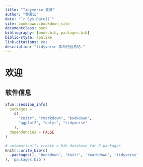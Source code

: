 ```yaml
--- 
title: "Tidyverse 食谱"
author: "黄湘云"
date: "`r Sys.Date()`"
site: bookdown::bookdown_site
documentclass: book
bibliography: [book.bib, packages.bib]
biblio-style: apalike
link-citations: yes
description: "tidyverse 实战经验总结."
---
```


# 欢迎 {#welcome .unnumbered}



## 软件信息 {#sessioninfo .unnumbered}

```r
xfun::session_info(
  packages =
    c(
      "knitr", "rmarkdown", "bookdown",
      "ggplot2", "dplyr", "tidyverse"
    ),
  dependencies = FALSE
)
```

```r
# automatically create a bib database for R packages
knitr::write_bib(c(
  .packages(), 'bookdown', 'knitr', 'rmarkdown', 'tidyverse'
), 'packages.bib')
```



